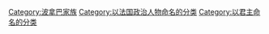 [[Category:波拿巴家族|Category:波拿巴家族]]
[[Category:以法国政治人物命名的分类|Category:以法国政治人物命名的分类]]
[[Category:以君主命名的分类|Category:以君主命名的分类]]